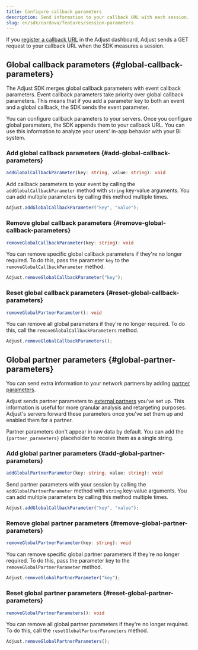 ```yaml
---
title: Configure callback parameters
description: Send information to your callback URL with each session.
slug: en/sdk/cordova/features/session-parameters
---
```


If you [register a callback URL](https://help.adjust.com/en/article/recommended-placeholders-callbacks) in the Adjust dashboard, Adjust sends a GET request to your callback URL when the SDK measures a session.

## Global callback parameters {#global-callback-parameters}

<Callout type="note">

The Adjust SDK merges global callback parameters with event callback parameters. Event callback parameters take priority over global callback parameters. This means that if you add a parameter key to both an event and a global callback, the SDK sends the event parameter.

</Callout>

You can configure callback parameters to your servers. Once you configure global parameters, the SDK appends them to your callback URL. You can use this information to analyze your users' in-app behavior with your BI system.

### Add global callback parameters {#add-global-callback-parameters}

<CodeBlock title="Method signature">

```ts
addGlobalCallbackParameter(key: string, value: string): void
```

</CodeBlock>

Add callback parameters to your event by calling the `addGlobalCallbackParameter` method with `string` key-value arguments. You can add multiple parameters by calling this method multiple times.

```js
Adjust.addGlobalCallbackParameter("key", "value");
```

### Remove global callback parameters {#remove-global-callback-parameters}

<CodeBlock title="Method signature">

```ts
removeGlobalCallbackParameter(key: string): void
```

</CodeBlock>

You can remove specific global callback parameters if they're no longer required. To do this, pass the parameter `key` to the `removeGlobalCallbackParameter` method.

```js
Adjust.removeGlobalCallbackParameter("key");
```

### Reset global callback parameters {#reset-global-callback-parameters}

<CodeBlock title="Method signature">

```ts
removeGlobalPartnerParameter(): void
```

</CodeBlock>

You can remove all global parameters if they're no longer required. To do this, call the `removeGlobalCallbackParameters` method.

```js
Adjust.removeGlobalCallbackParameters();
```

## Global partner parameters {#global-partner-parameters}

You can send extra information to your network partners by adding [partner parameters](https://help.adjust.com/en/article/data-sharing-ad-network#map-parameters).

Adjust sends partner parameters to [external partners](https://help.adjust.com/en/article/integrated-partners) you've set up. This information is useful for more granular analysis and retargeting purposes. Adjust's servers forward these parameters once you've set them up and enabled them for a partner.

<Callout type="note">

Partner parameters don't appear in raw data by default. You can add the `{partner_parameters}` placeholder to receive them as a single string.

</Callout>

### Add global partner parameters {#add-global-partner-parameters}

<CodeBlock title="Method signature">

```ts
addGlobalPartnerParameter(key: string, value: string): void
```

</CodeBlock>

Send partner parameters with your session by calling the `addGlobalPartnerParameter` method with `string` key-value arguments. You can add multiple parameters by calling this method multiple times.

```js
Adjust.addGlobalCallbackParameter("key", "value");
```

### Remove global partner parameters {#remove-global-partner-parameters}

<CodeBlock title="Method signature">

```ts
removeGlobalPartnerParameter(key: string): void
```

</CodeBlock>

You can remove specific global partner parameters if they're no longer required. To do this, pass the parameter key to the `removeGlobalPartnerParameter` method.

```js
Adjust.removeGlobalPartnerParameter("key");
```

### Reset global partner parameters {#reset-global-partner-parameters}

<CodeBlock title="Method signature">

```ts
removeGlobalPartnerParameters(): void
```

</CodeBlock>

You can remove all global partner parameters if they're no longer required. To do this, call the `resetGlobalPartnerParameters` method.

```js
Adjust.removeGlobalPartnerParameters();
```
